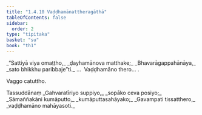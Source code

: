 ```yaml
---
title: "1.4.10 Vaḍḍhamānattheragāthā"
tableOfContents: false
sidebar:
  order: 2
type: "tipitaka"
basket: "su"
book: "th1"
---
```



<DynamicBreadcrumb />

<Division number="40" book="th1" bookNo="19" page="228">

<Paragraph number="90" type="verses" book="th1">
_“Sattiyā viya omaṭṭho,_  
_ḍayhamānova matthake;_  
_Bhavarāgappahānāya,_  
_sato bhikkhu paribbaje”ti._  


</Paragraph>
</Division>

<Paragraph number="91" type="center" book="th1">
…  Vaḍḍhamāno thero… .

  
Vaggo catuttho.



</Paragraph>

<Paragraph number="92" type="center" book="th1">
Tassuddānaṃ


</Paragraph>

<Paragraph number="93" type="verses" book="th1">
_Gahvaratīriyo suppiyo,_  
_sopāko ceva posiyo;_  
_Sāmaññakāni kumāputto,_  
_kumāputtasahāyako;_  
_Gavampati tissatthero,_  
_vaḍḍhamāno mahāyasoti._
</Paragraph>